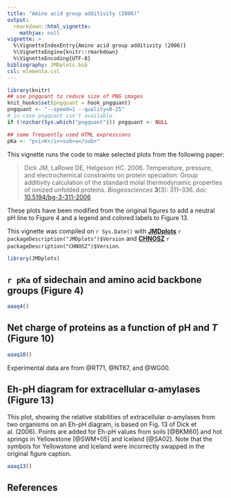 ```yaml
---
title: "Amino acid group additivity (2006)"
output: 
  rmarkdown::html_vignette:
    mathjax: null
vignette: >
  %\VignetteIndexEntry{Amino acid group additivity (2006)}
  %\VignetteEngine{knitr::rmarkdown}
  %\VignetteEncoding{UTF-8}
bibliography: JMDplots.bib
csl: elementa.csl
---
```


```r
library(knitr)
## use pngquant to reduce size of PNG images
knit_hooks$set(pngquant = hook_pngquant)
pngquant <- "--speed=1 --quality=0-25"
# in case pngquant isn't available
if (!nzchar(Sys.which("pngquant"))) pngquant <- NULL 
```

```r
## some frequently used HTML expressions
pKa <- "p<i>K</i><sub>a</sub>"
```

This vignette runs the code to make selected plots from the following paper:

> Dick JM, LaRowe DE, Helgeson HC. 2006. Temperature, pressure, and electrochemical constraints on protein speciation: Group additivity calculation of the standard molal thermodynamic properties of ionized unfolded proteins. *Biogeosciences* **3**(3): 311–336. doi: [10.5194/bg-3-311-2006](https://doi.org/10.5194/bg-3-311-2006)

These plots have been modified from the original figures to add a neutral pH line to Figure 4 and a legend and colored labels to Figure 13.

This vignette was compiled on `r Sys.Date()` with **[JMDplots](https://github.com/jedick/JMDplots)** `r packageDescription("JMDplots")$Version` and **[CHNOSZ](http://chnosz.net)** `r packageDescription("CHNOSZ")$Version`.

```r
library(JMDplots)
```

## `r pKa` of sidechain and amino acid backbone groups (Figure 4)
```r
aaaq4()
```

## Net charge of proteins as a function of pH and *T* (Figure 10)
```r
aaaq10()
```

Experimental data are from @RT71, @NT67, and @WG00.

## Eh-pH diagram for extracellular α-amylases (Figure 13)
This plot, showing the relative stabilities of extracellular α-amylases from two organisms on an Eh-pH diagram, is based on Fig. 13 of Dick et al. (2006).
Points are added for Eh-pH values from soils [@BKM60] and hot springs in Yellowstone [@SWM+05] and Iceland [@SA02].
Note that the symbols for Yellowstone and Iceland were incorrectly swapped in the original figure caption.

```r
aaaq13()
```

## References
